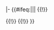 <includeonly>|-
{{#ifeq:{{{1|}}}|||
{{!}}
;{{{1}}}
{{!}}{{won|{{{2|0}}}}}
{{!}}{{nom|{{{3|0}}}}}
}}</includeonly><noinclude>{{documentation}}</noinclude>
